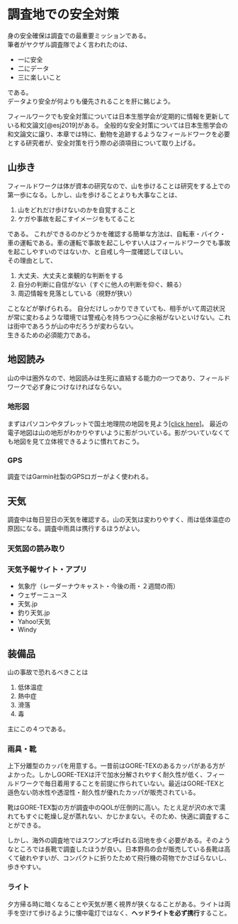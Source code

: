 # 調査地での安全対策
身の安全確保は調査での最重要ミッションである。<br>
筆者がヤクザル調査隊でよく言われたのは、

- 一に安全
- 二にデータ
- 三に楽しいこと

である。<br>
データより安全が何よりも優先されることを肝に銘じよう。<br>

フィールワークでも安全対策については日本生態学会が定期的に情報を更新している和文論文[@esj2019]がある。
全般的な安全対策については日本生態学会の和文論文に譲り、本章では特に、動物を追跡するようなフィールドワークを必要とする研究者が、安全対策を行う際の必須項目について取り上げる。

## 山歩き
フィールドワークは体が資本の研究なので、山を歩けることは研究をする上での第一歩になる。しかし、山を歩けることよりも大事なことは、

1. 山をどれだけ歩けないのかを自覚すること
1. ケガや事故を起こすイメージをもてること

である。
これができるのかどうかを確認する簡単な方法は、自転車・バイク・車の運転である。車の運転で事故を起こしやすい人はフィールドワークでも事故を起こしやすいのではないか、と自戒し今一度確認してほしい。<br>
その理由として、

1. 大丈夫、大丈夫と楽観的な判断をする
1. 自分の判断に自信がない（すぐに他人の判断を仰ぐ、頼る）
1. 周辺情報を見落としている（視野が狭い）

ことなどが挙げられる。
自分だけしっかりできていても、相手がいて周辺状況が常に変わるような環境では警戒心を持ちつつ心に余裕がないといけない。これは街中であろうが山の中だろうが変わらない。<br>
生きるための必須能力である。



## 地図読み
山の中は圏外なので、地図読みは生死に直結する能力の一つであり、フィールドワークで必ず身につけなければならない。

### 地形図
まずはパソコンやタブレットで国土地理院の地図を見よう[[click here]](https://maps.gsi.go.jp/#5/36.104611/140.084556/&base=std&ls=std&disp=1&vs=c1g1j0h0k0l0u0t0z0r0s0m0f1)。
最近の電子地図は山の地形がわかりやすいように影がついている。影がついていなくても地図を見て立体視できるように慣れておこう。

### GPS
調査ではGarmin社製のGPSロガーがよく使われる。

## 天気
調査中は毎日翌日の天気を確認する。山の天気は変わりやすく、雨は低体温症の原因になる。調査中雨具は携行するほうがよい。

### 天気図の読み取り


### 天気予報サイト・アプリ

- 気象庁（レーダーナウキャスト・今後の雨・２週間の雨）
- ウェザーニュース
- 天気.jp
- 釣り天気.jp
- Yahoo!天気
- Windy

## 装備品
山の事故で恐れるべきことは

1. 低体温症
1. 熱中症
1. 滑落
1. 毒

主にこの４つである。

### 雨具・靴
上下分離型のカッパを用意する。一昔前はGORE-TEXのあるカッパがある方がよかった。しかしGORE-TEXは汗で加水分解されやすく耐久性が低く、フィールドワークで毎日着用することを前提に作られていない。最近はGORE-TEXと遜色ない防水性や透湿性・耐久性が優れたカッパが販売されている。

靴はGORE-TEX製の方が調査中のQOLが圧倒的に高い。たとえ足が沢の水で濡れてもすぐに乾燥し足が蒸れない、かじかまない。そのため、快適に調査することができる。

しかし、海外の調査地ではスワンプと呼ばれる沼地を歩く必要がある。そのようなところでは長靴で調査したほうが良い。日本野鳥の会が販売している長靴は高くて破れやすいが、コンパクトに折りたためて飛行機の荷物でかさばらないし、歩きやすい。

### ライト
夕方帰る時に暗くなることや天気が悪く視界が狭くなることがある。ライトは両手を空けて歩けるように懐中電灯ではなく、**ヘッドライトを必ず携行**すること。



